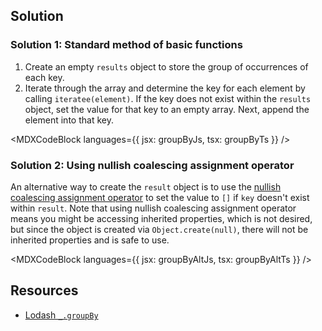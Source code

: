 

## Solution

### Solution 1: Standard method of basic functions

1. Create an empty `results` object to store the group of occurrences of each key.
1. Iterate through the array and determine the key for each element by calling `iteratee(element)`. If the key does not exist within the `results` object, set the value for that key to an empty array. Next, append the element into that key.

<MDXCodeBlock languages={{ jsx: groupByJs, tsx: groupByTs }} />

### Solution 2: Using nullish coalescing assignment operator

An alternative way to create the `result` object is to use the [nullish coalescing assignment operator](https://developer.mozilla.org/en-US/docs/Web/JavaScript/Reference/Operators/Nullish_coalescing_assignment) to set the value to `[]` if `key` doesn't exist within `result`. Note that using nullish coalescing assignment operator means you might be accessing inherited properties, which is not desired, but since the object is created via `Object.create(null)`, there will not be inherited properties and is safe to use.

<MDXCodeBlock languages={{ jsx: groupByAltJs, tsx: groupByAltTs }} />

## Resources

- [Lodash `_.groupBy`](https://lodash.com/docs/#groupBy)
